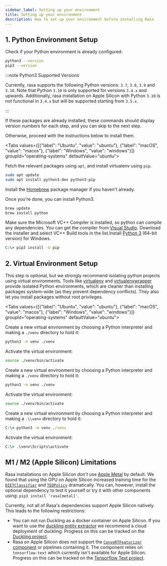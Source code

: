 ```yaml
---
sidebar_label: Setting up your environment
title: Setting up your environment
description: How to set up your environment before installing Rasa
---
```


## 1. Python Environment Setup

Check if your Python environment is already configured:

```bash
python3 --version
pip3 --version
```

:::note Python3 Supported Versions

Currently, rasa supports the following Python versions: `3.7`, `3.8`, `3.9` and `3.10`.
Note that Python `3.10` is only supported for versions `3.4.x` and upwards.
Additionally, rasa installation on Apple Silicon with Python `3.10` is not functional in `3.4.x` but will be supported starting from `3.5.x`.

:::

If these packages are already installed, these commands should display version
numbers for each step, and you can skip to the next step.

Otherwise, proceed with the instructions below to install them.

<Tabs values={[{"label": "Ubuntu", "value": "ubuntu"}, {"label": "macOS", "value": "macos"}, {"label": "Windows", "value": "windows"}]}  groupId="operating-systems" defaultValue="ubuntu">
  <TabItem value="ubuntu">

Fetch the relevant packages using `apt`, and install virtualenv using `pip`.

```bash
sudo apt update
sudo apt install python3-dev python3-pip
```

  </TabItem>
  <TabItem value="macos">

Install the [Homebrew](https://brew.sh) package manager if you haven't already.

Once you're done, you can install Python3.

```bash
brew update
brew install python
```

  </TabItem>
  <TabItem value="windows">

Make sure the Microsoft VC++ Compiler is installed, so python can compile
any dependencies. You can get the compiler from <a className="reference external"
  href="https://visualstudio.microsoft.com/visual-cpp-build-tools/"
  target="_blank">Visual Studio</a>. Download the installer and select
VC++ Build tools in the list.Install [Python 3](https://www.python.org/downloads/windows/) (64-bit version) for Windows.

```bat
C:\> pip3 install -U pip
```

  </TabItem>
</Tabs>

## 2. Virtual Environment Setup

This step is optional, but we strongly recommend isolating python projects
using virtual environments. Tools like
[virtualenv](https://virtualenv.pypa.io/en/latest/) and
[virtualenvwrapper](https://virtualenvwrapper.readthedocs.io/en/latest/) provide
isolated Python environments, which are cleaner than installing packages system-wide
(as they prevent dependency conflicts). They also let you install packages
without root privileges.

<Tabs values={[{"label": "Ubuntu", "value": "ubuntu"}, {"label": "macOS", "value": "macos"}, {"label": "Windows", "value": "windows"}]}  groupId="operating-systems" defaultValue="ubuntu">
  <TabItem value="ubuntu">

Create a new virtual environment by choosing a Python interpreter and making a `./venv` directory to hold it:

```bash
python3 -m venv ./venv
```

Activate the virtual environment:

```bash
source ./venv/bin/activate
```

  </TabItem>
  <TabItem value="macos">

Create a new virtual environment by choosing a Python interpreter and making a `./venv` directory to hold it:

```bash
python3 -m venv ./venv
```

Activate the virtual environment:

```bash
source ./venv/bin/activate
```

  </TabItem>
  <TabItem value="windows">

Create a new virtual environment by choosing a Python interpreter and making a `.\\venv` directory to hold it:

```bat
C:\> python3 -m venv ./venv
```

Activate the virtual environment:

```bat
C:\> .\venv\Scripts\activate
```

  </TabItem>
</Tabs>

## M1 / M2 (Apple Silicon) Limitations

Rasa installations on Apple Silicon _don't_ use [Apple Metal](https://developer.apple.com/metal/) by default.
We found that using the GPU on Apple Silicon increased training time for the
[`DIETClassifier`](../nlu-based-assistants/components.mdx#dietclassifier) and [`TEDPolicy`](../nlu-based-assistants/policies.mdx#ted-policy) dramatically.
You can, however, install the optional dependency to test it yourself
or try it with other components using: `pip3 install 'rasa[metal]'`.

Currently, not all of Rasa's dependencies support Apple Silicon natively. This leads
to the following restrictions:

- You can not run Duckling as a docker container on Apple Silicon. If you want
  to use the [duckling entity extractor](../nlu-based-assistants/components.mdx#ducklingentityextractor) we recommend a cloud deployment of
  duckling. Progress on this can be tracked on the
  [Duckling project](https://github.com/facebook/duckling/issues/695).
- Rasa on Apple Silicon does not support the [`ConveRTFeaturizer` component](../nlu-based-assistants/components.mdx#convertfeaturizer) or pipelines
  containing it. The component relies on `tensorflow-text` which currently
  isn't available for Apple Silicon. Progress on this can be tracked on the
  [Tensorflow Text project](https://github.com/tensorflow/text/issues/823).
